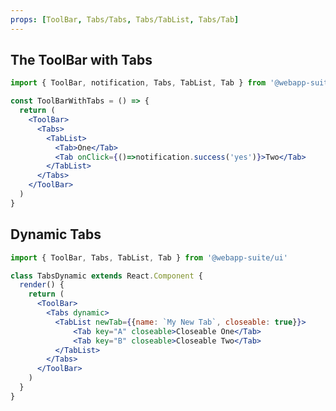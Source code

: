 ```yaml
---
props: [ToolBar, Tabs/Tabs, Tabs/TabList, Tabs/Tab]
---
```


## The ToolBar with Tabs

```jsx vertical
import { ToolBar, notification, Tabs, TabList, Tab } from '@webapp-suite/ui'

const ToolBarWithTabs = () => {
  return (
    <ToolBar>
      <Tabs>
        <TabList>
          <Tab>One</Tab>
          <Tab onClick={()=>notification.success('yes')}>Two</Tab>
        </TabList>
      </Tabs>
    </ToolBar>
  )
}
```

## Dynamic Tabs

```jsx vertical
import { ToolBar, Tabs, TabList, Tab } from '@webapp-suite/ui'

class TabsDynamic extends React.Component {
  render() {
    return (
      <ToolBar>
        <Tabs dynamic>
          <TabList newTab={{name: `My New Tab`, closeable: true}}>
              <Tab key="A" closeable>Closeable One</Tab>
              <Tab key="B" closeable>Closeable Two</Tab>
          </TabList>
        </Tabs>
      </ToolBar>
    )
  }
}
```
